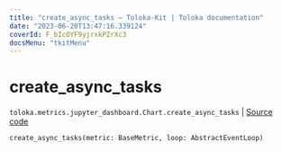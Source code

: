 ```yaml
---
title: "create_async_tasks — Toloka-Kit | Toloka documentation"
date: "2023-06-20T13:47:16.339124"
coverId: F_bIcOYF9yjrxkPZrXc3
docsMenu: "tkitMenu"
---
```


# create_async_tasks

`toloka.metrics.jupyter_dashboard.Chart.create_async_tasks` | [Source code](https://github.com/Toloka/toloka-kit/blob/v1.2.0/src/metrics/jupyter_dashboard.py#L103)

```python
create_async_tasks(metric: BaseMetric, loop: AbstractEventLoop)
```
